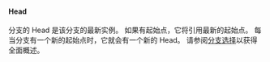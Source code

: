 #### Head
分支的 Head 是该分支的最新实例。
如果有起始点，它将引用最新的起始点。
每当分支有一个新的起始点时，它就会有一个新的 Head。
请参阅[分支选择](/zh/docs/explanation/branch-selection/)以获得全面概述。